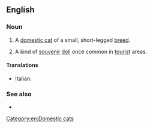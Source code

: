 {{also|skookum}}

==English==

===Noun===
{{en-noun}}

# A [[domestic cat]] of a small, short-legged [[breed]].
# {{context|US|historical|lang=en}} A kind of [[souvenir]] [[doll]] once common in [[tourist]] areas.

====Translations====
{{checktrans-top}}
* Italian: {{t-check|it|gatto Skookum}}
{{trans-mid}}

{{trans-bottom}}

===See also===
* {{pedia|Skookum (cat)}}

[[Category:en:Domestic cats]]